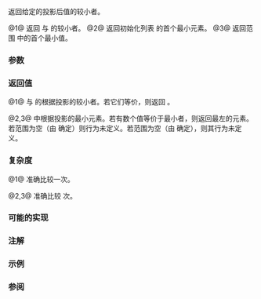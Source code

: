{{cpp/ranges/title|min}}
{{cpp/algorithm/ranges/navbar}}
{{dcl begin}}
{{dcl header |algorithm}}
{{dcl h|调用签名}}
{{dcl|num=1|since=c++20|1=
template&lt; class T, class Proj = std::identity,
          std::indirect_strict_weak_order&lt;
              std::projected&lt;const T*, Proj&gt;&gt; Comp = ranges::less &gt;
constexpr const T&amp;
    min( const T&amp; a, const T&amp; b, Comp comp = {}, Proj proj = {} );
}}
{{dcl|num=2|since=c++20|1=
template&lt; std::copyable T, class Proj = std::identity,
          std::indirect_strict_weak_order&lt;
              std::projected&lt;const T*, Proj&gt;&gt; Comp = ranges::less &gt;
constexpr T
    min( std::initializer_list&lt;T&gt; r, Comp comp = {}, Proj proj = {} );
}}
{{dcl|num=3|since=c++20|1=
template&lt; ranges::input_range R, class Proj = std::identity,
          std::indirect_strict_weak_order&lt;
              std::projected&lt;ranges::iterator_t&lt;R&gt;, Proj&gt;&gt; Comp = ranges::less &gt;
requires std::indirectly_copyable_storable&lt;ranges::iterator_t&lt;R&gt;,
                                           ranges::range_value_t&lt;R&gt;*&gt;
constexpr ranges::range_value_t&lt;R&gt;
    min( R&amp;&amp; r, Comp comp = {}, Proj proj = {} );
}}
{{dcl end}}

返回给定的投影后值的较小者。

@1@ 返回 {{c|a}} 与 {{c|b}} 的较小者。
@2@ 返回初始化列表 {{c|r}} 的首个最小元素。
@3@ 返回范围 {{c|r}} 中的首个最小值。

{{cpp/ranges/niebloid}}

===参数===
{{par begin}}
{{par | a, b  | 要比较的对象}}
{{par | r     | 要比较的元素的范围}}
{{par | comp  | 应用到投影后元素的比较}}
{{par | proj  | 应用到元素的投影}}
{{par end}}

===返回值===
@1@ {{c|a}} 与 {{c|b}} 的根据投影的较小者。若它们等价，则返回 {{c|a}}。

@2,3@ {{c|r}} 中根据投影的最小元素。若有数个值等价于最小者，则返回最左的元素。若范围为空（由 {{c|ranges::distance(r)}} 确定）则行为未定义。若范围为空（由 {{c|ranges::distance(r)}} 确定），则其行为未定义。

===复杂度===
@1@ 准确比较一次。

@2,3@ 准确比较 {{tt|ranges::distance(r) - 1}} 次。

===可能的实现===
{{eq fun
|1=
struct min_fn
{
    template&lt;class T, class Proj = std::identity,
             std::indirect_strict_weak_order&lt;
                 std::projected&lt;const T*, Proj&gt;&gt; Comp = ranges::less&gt;
    constexpr
    const T&amp; operator()(const T&amp; a, const T&amp; b, Comp comp = {}, Proj proj = {}) const
    {
        return std::invoke(comp, std::invoke(proj, b), std::invoke(proj, a)) ? b : a;
    }

    template&lt;std::copyable T, class Proj = std::identity,
             std::indirect_strict_weak_order&lt;
                 std::projected&lt;const T*, Proj&gt;&gt; Comp = ranges::less&gt;
    constexpr
    T operator()(std::initializer_list&lt;T&gt; r, Comp comp = {}, Proj proj = {}) const
    {
        return *ranges::min_element(r, std::ref(comp), std::ref(proj));
    }

    template&lt;ranges::input_range R, class Proj = std::identity,
             std::indirect_strict_weak_order&lt;
                  std::projected&lt;ranges::iterator_t&lt;R&gt;, Proj&gt;&gt; Comp = ranges::less&gt;
    requires std::indirectly_copyable_storable&lt;ranges::iterator_t&lt;R&gt;,
                                               ranges::range_value_t&lt;R&gt;*&gt;
    constexpr
    ranges::range_value_t&lt;R&gt; operator()(R&amp;&amp; r, Comp comp = {}, Proj proj = {}) const
    {
        using V = ranges::range_value_t&lt;R&gt;;
        if constexpr (ranges::forward_range&lt;R&gt;)
            return
                static_cast&lt;V&gt;(*ranges::min_element(r, std::ref(comp), std::ref(proj)));
        else
        {
            auto i = ranges::begin(r);
            auto s = ranges::end(r);
            V m(*i);
            while (++i != s)
                if (std::invoke(comp, std::invoke(proj, *i), std::invoke(proj, m)))
                    m = *i;
            return m;
        }
    }
};

inline constexpr min_fn min;
}}

===注解===
{{cpp/algorithm/minmax_danger_note|ranges::min}}

===示例===
{{example
|code=
#include &lt;algorithm&gt;
#include &lt;iostream&gt;
#include &lt;string&gt;

int main()
{
    namespace ranges = std::ranges;
    using namespace std::string_view_literals;

    std::cout &lt;&lt; "smaller of 1 and 9999: " &lt;&lt; ranges::min(1, 9999) &lt;&lt; '\n'
              &lt;&lt; "smaller of 'a', and 'b': '" &lt;&lt; ranges::min('a', 'b') &lt;&lt; "'\n"
              &lt;&lt; "shortest of \"foo\", \"bar\", and \"hello\": \""
              &lt;&lt; ranges::min({"foo"sv, "bar"sv, "hello"sv}, {},
                             &amp;std::string_view::size) &lt;&lt; "\"\n";
}
|output=
smaller of 1 and 9999: 1
smaller of 'a', and 'b': 'a'
shortest of "foo", "bar", and "hello": "foo"
}}

===参阅===
{{dsc begin}}
{{dsc inc|cpp/algorithm/ranges/dsc max}}
{{dsc inc|cpp/algorithm/ranges/dsc minmax}}
{{dsc inc|cpp/algorithm/ranges/dsc min_element}}
{{dsc inc|cpp/algorithm/ranges/dsc clamp}}
{{dsc inc|cpp/algorithm/dsc min}}
{{dsc end}}

{{langlinks|de|en|es|fr|it|ja|pt|ru}}